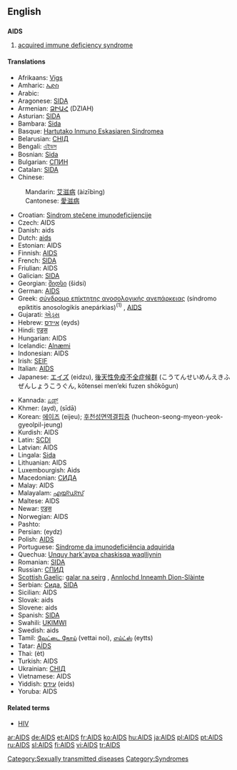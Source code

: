 {{see|aids}}
==English==
{{wikipedia}}

==={{acronym}}===
'''AIDS'''

# {{disease}} [[acquired immune deficiency syndrome]]

====Translations====
{{trans-top|acquired immune deficiency syndrome}}
*Afrikaans: [[Vigs]]
*Amharic: [[ኤድስ]]
*Arabic: {{ARchar|[[متلازمة نقص المناعة المكتسبة]]}} {{f}}
*Aragonese: [[SIDA]]
*Armenian: [[ՁԻԱՀ]] (DZIAH)
*Asturian: [[SIDA]]
*Bambara: [[Sida]]
*Basque: [[Hartutako Inmuno Eskasiaren Sindromea]]
*Belarusian: [[СНІД]]
*Bengali: [[এইডস]]
*Bosnian: [[Sida]]
*Bulgarian: [[СПИН]]
*Catalan: [[SIDA]] {{m}}
*Chinese:
:Mandarin: [[艾滋病]] (àizībìng) <!-- for full name see [[acquired immune deficiency syndrome]]-->
:Cantonese: [[愛滋病]]
*Croatian: [[Sindrom stečene imunodeficijencije]] {{m}}
*Czech: AIDS
*Danish: aids
*Dutch: [[aids]] {{m}}
*Estonian: AIDS
*Finnish: [[AIDS#Finnish|AIDS]]
*French: [[SIDA]] {{m}}
*Friulian: AIDS
*Galician: [[SIDA]]
*Georgian: [[შიდსი]] (šidsi)
*German: [[AIDS#German|AIDS]]
*Greek: [[σύνδρομο επίκτητης ανοσολογικής ανεπάρκειας]] (síndromo epíktitis anosologikís anepárkias)<sup>(1)</sup> {{n}}, [[AIDS#Greek|AIDS]] {{n}}
*Gujarati: [[એડ્સ]]
*Hebrew: [[איידס]] (eyds)
*Hindi: [[एड्स]]
*Hungarian: AIDS
*Icelandic: [[Alnæmi]]
*Indonesian: AIDS
*Irish: [[SEIF]]
*Italian: [[AIDS#Italian|AIDS]]<!--the pronunciation belongs in the Italian entry: (a i di esse)-->
*Japanese: [[エイズ]] (eidzu), [[後天性免疫不全症候群]] (こうてんせいめんえきふぜんしょうこうぐん, kōtensei men’eki fuzen shōkōgun)
{{trans-mid}}
*Kannada: [[ಏಡ್ಸ್]]
*Khmer: {{KMchar|[[អេដស៍]]}} (ayd), {{KMchar|[[ស៊ីដា]]}} (sīdā)
*Korean: [[에이즈]] (eijeu); [[후천성면역결핍증]] (hucheon-seong-myeon-yeok-gyeolpil-jeung)
*Kurdish: AIDS
*Latin: [[SCDI]]
*Latvian: AIDS
*Lingala: [[Sida]]
*Lithuanian: AIDS
*Luxembourgish: Aids
*Macedonian: [[СИДА]]
*Malay: AIDS
*Malayalam: [[എയ്ഡ്സ്]]
*Maltese: AIDS
*Newar: [[एड्स]]
*Norwegian: AIDS
*Pashto: {{PSchar|[[اېډز]]}}
*Persian: {{FAchar|[[ایدز]]}} (eydz)
*Polish: [[AIDS#Polish|AIDS]] {{m}}
*Portuguese: [[Síndrome da imunodeficiência adquirida]] {{f}}
*Quechua: [[Unquy hark'aypa chaskisqa waqlliynin]]
*Romanian: [[SIDA]] {{f}}
*Russian: [[СПИД]] {{m}}
*[[Scottish Gaelic]]: [[galar na seirg]] {{m}}, [[Annlochd Inneamh Dìon-Slàinte]] {{f}}
*Serbian: [[Сида]], [[SIDA]]
*Sicilian: AIDS
*Slovak: aids
*Slovene: aids
*Spanish: [[SIDA]] {{m}}
*Swahili: [[UKIMWI]]<!--the expansion belongs in the Swahili entry: '''U'''gonjwa wa '''K'''inga za '''MWI'''li-->
*Swedish: aids
*Tamil: [[வேட்டை நோய்]] (vettai noi), [[எய்ட்ஸ்]] (eytts)
*Tatar: [[AİDS]]
*Thai: {{THchar|[[เอดส์]]}} (èt)
*Turkish: AIDS
*Ukrainian: [[СНІД]]
*Vietnamese: AIDS
*Yiddish: [[עידס]] (eids)
*Yoruba: AIDS
{{trans-bottom}}

====Related terms====
*[[HIV]]

[[Category:Sexually transmitted diseases]]
[[Category:Syndromes]]

[[ar:AIDS]]
[[de:AIDS]]
[[et:AIDS]]
[[fr:AIDS]]
[[ko:AIDS]]
[[hu:AIDS]]
[[ja:AIDS]]
[[pl:AIDS]]
[[pt:AIDS]]
[[ru:AIDS]]
[[sl:AIDS]]
[[fi:AIDS]]
[[vi:AIDS]]
[[tr:AIDS]]